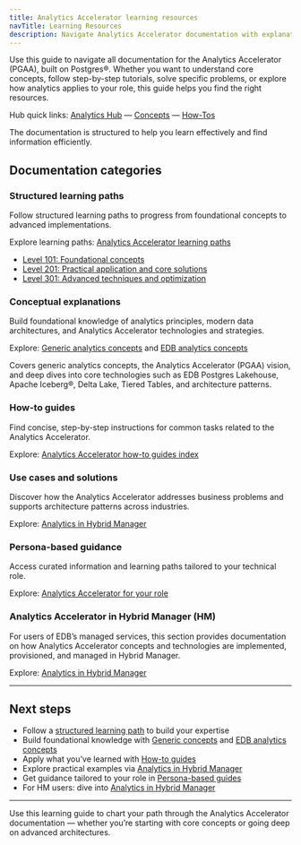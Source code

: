 ```yaml
---
title: Analytics Accelerator learning resources
navTitle: Learning Resources
description: Navigate Analytics Accelerator documentation with explanations, tutorials, how-to guides, use cases, persona-based guidance, and structured learning paths.
---
```



Use this guide to navigate all documentation for the Analytics Accelerator (PGAA), built on Postgres®. Whether you want to understand core concepts, follow step-by-step tutorials, solve specific problems, or explore how analytics applies to your role, this guide helps you find the right resources.

Hub quick links: [Analytics Hub](/edb-postgres-ai/1.3/analytics/) — [Concepts](/edb-postgres-ai/1.3/analytics/analytics-concepts) — [How-Tos](/edb-postgres-ai/1.3/analytics#how-tos-runbook-aligned)

The documentation is structured to help you learn effectively and find information efficiently.

## Documentation categories

### Structured learning paths

Follow structured learning paths to progress from foundational concepts to advanced implementations.

Explore learning paths: [Analytics Accelerator learning paths](/edb-postgres-ai/1.3/analytics/paths/)

- [Level 101: Foundational concepts](/edb-postgres-ai/1.3/analytics/101)
- [Level 201: Practical application and core solutions](/edb-postgres-ai/1.3/analytics/201)
- [Level 301: Advanced techniques and optimization](/edb-postgres-ai/1.3/analytics/301)

### Conceptual explanations

Build foundational knowledge of analytics principles, modern data architectures, and Analytics Accelerator technologies and strategies.

Explore: [Generic analytics concepts](/edb-postgres-ai/1.3/analytics/generic-concepts) and [EDB analytics concepts](/edb-postgres-ai/1.3/analytics/analytics-concepts)

Covers generic analytics concepts, the Analytics Accelerator (PGAA) vision, and deep dives into core technologies such as EDB Postgres Lakehouse, Apache Iceberg®, Delta Lake, Tiered Tables, and architecture patterns.

### How-to guides

Find concise, step-by-step instructions for common tasks related to the Analytics Accelerator.

Explore: [Analytics Accelerator how-to guides index](/edb-postgres-ai/1.3/analytics#how-tos-runbook-aligned)

### Use cases and solutions

Discover how the Analytics Accelerator addresses business problems and supports architecture patterns across industries.

Explore: [Analytics in Hybrid Manager](/edb-postgres-ai/1.3/hybrid-manager/analytics/)

### Persona-based guidance

Access curated information and learning paths tailored to your technical role.

Explore: [Analytics Accelerator for your role](/edb-postgres-ai/1.3/analytics/personas.mdx)

### Analytics Accelerator in Hybrid Manager (HM)

For users of EDB’s managed services, this section provides documentation on how Analytics Accelerator concepts and technologies are implemented, provisioned, and managed in Hybrid Manager.

Explore: [Analytics in Hybrid Manager](/edb-postgres-ai/1.3/hybrid-manager/analytics/)

---

## Next steps

- Follow a [structured learning path](/edb-postgres-ai/1.3/analytics/paths/) to build your expertise
- Build foundational knowledge with [Generic concepts](/edb-postgres-ai/1.3/analytics/generic-concepts) and [EDB analytics concepts](/edb-postgres-ai/1.3/analytics/analytics-concepts)
- Apply what you’ve learned with [How-to guides](/edb-postgres-ai/1.3/analytics#how-tos-runbook-aligned)
- Explore practical examples via [Analytics in Hybrid Manager](/edb-postgres-ai/1.3/hybrid-manager/analytics/)
- Get guidance tailored to your role in [Persona-based guides](/edb-postgres-ai/1.3/analytics/personas.mdx)
- For HM users: dive into [Analytics in Hybrid Manager](/edb-postgres-ai/1.3/hybrid-manager/analytics/)

---

Use this learning guide to chart your path through the Analytics Accelerator documentation — whether you’re starting with core concepts or going deep on advanced architectures.
